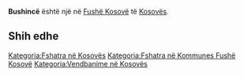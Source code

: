 {{Fshat në 
 | Emri                = Bushincë
 | EmriAlt                = 
 | NAME_SHORT_FORM=      
 | NAME_GENERIC=      
 | NAME_SORT_NAME_RO=      BUSHINCE
 | FULL_NAME_RO = Bushincë
 | FULL_NAME_ND_RO=Bushince
 | SORT_NAME_RG=BUSHINCE
 | FULL_NAME_RG=Bushincë
 | FULL_NAME_ND_RG=Bushince
 | SRP_NAME_SHORT_FORM=      
 | SRP_NAME_GENERIC=      
 | SRP_NAME_SORT_NAME_RO=      
 | SRP_FULL_NAME_RO = 
 | SRP_FULL_NAME_ND_RO=
 | SRP_SORT_NAME_RG=
 | SRP_FULL_NAME_RG=
 | SRP_FULL_NAME_ND_RG=
 | Emri (Rasa dhanore) = 
 | Figura              = 
 | Shteti              = Kosovo
 | Komuna              = Fushë Kosovë
 | Kodi postar         = 
 | Sipërfaqja          = 

 | Popullsia           = 

 | Regj. i popullsisë  = 
 | Dend. e popullsisë  = 
 | Faqja zyrtare       = 
 <!--- Koordinatat ----> 
 | Gjerësia            = 42.625
 | Gjatësia            = 21.506944
 | Lartësia            = 
}}
'''Bushincë''' është një [[]] në [[Fushë Kosovë]] të [[Kosovës]].

<!-- == Gjeografia == -->
<!-- == Historia == -->
<!-- == Demografia == -->
== Shih edhe ==
{{Komuna Fushë Kosovë}}
{{Kosovo-Administrata-Cung}}

[[Kategoria:Fshatra në Kosovës]]
[[Kategoria:Fshatra në Kommunes Fushë Kosovë]]
[[Kategoria:Vendbanime në Kosovës]]